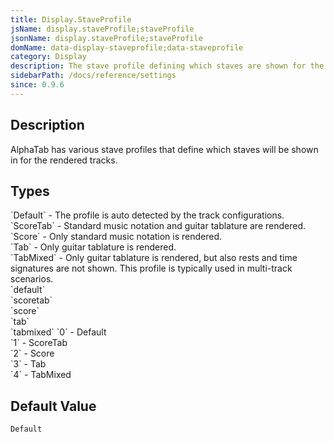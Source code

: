 ```yaml
---
title: Display.StaveProfile
jsName: display.staveProfile;staveProfile
jsonName: display.staveProfile;staveProfile
domName: data-display-staveprofile;data-staveprofile
category: Display
description: The stave profile defining which staves are shown for the music sheet. 
sidebarPath: /docs/reference/settings
since: 0.9.6
---
```



## Description

AlphaTab has various stave profiles that define which staves will be shown in for the rendered tracks.

<PropertyDescription metadata={metadata} />

## Types

<TypeTable>
    <TypeRow name="AlphaTab.StaveProfile" type="net">
        `Default` -  The profile is auto detected by the track configurations.<br />
        `ScoreTab` -  Standard music notation and guitar tablature are rendered.<br />
        `Score` -  Only standard music notation is rendered.<br />
        `Tab` -  Only guitar tablature is rendered.<br />
        `TabMixed` -  Only guitar tablature is rendered, but also rests and time signatures are not shown. This profile is typically used in multi-track scenarios.<br />
    </TypeRow>
    <TypeRow name="string" type="js">
        `default`<br />
        `scoretab`<br />
        `score`<br />
        `tab`<br />
        `tabmixed`    
    </TypeRow>
    <TypeRow name="int" type="js-html">
        `0` - Default<br />
        `1` - ScoreTab<br />
        `2` - Score<br />
        `3` - Tab<br />
        `4` - TabMixed  
    </TypeRow>
</TypeTable>

## Default Value

`Default`
